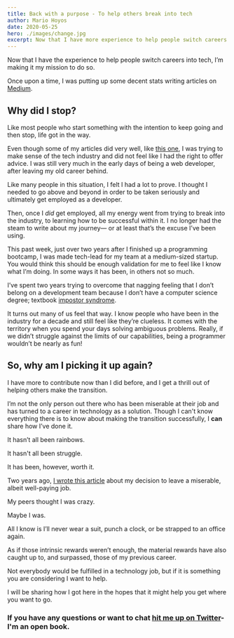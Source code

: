 ```yaml
---
title: Back with a purpose - To help others break into tech
author: Mario Hoyos
date: 2020-05-25
hero: ./images/change.jpg
excerpt: Now that I have more experience to help people switch careers into tech, I’m making it my mission to do so.
---
```


Now that I have the experience to help people switch careers into tech, I’m making it my mission to do so.

Once upon a time, I was putting up some decent stats writing articles on [Medium](https://medium.com/@mariohoyos).

## Why did I stop?

Like most people who start something with the intention to keep going and then stop, life got in the way.

Even though some of my articles did very well, like [this one](https://medium.com/free-code-camp/tools-i-wish-i-had-known-about-when-i-started-coding-57849efd9248), I was trying to make sense of the tech industry and did not feel like I had the right to offer advice. I was still very much in the early days of being a web developer, after leaving my old career behind.

Like many people in this situation, I felt I had a lot to prove. I thought I needed to go above and beyond in order to be taken seriously and ultimately get employed as a developer.

Then, once I _did_ get employed, all my energy went from trying to break into the industry, to learning how to be successful within it. I no longer had the steam to write about my journey— or at least that’s the excuse I’ve been using.

This past week, just over two years after I finished up a programming bootcamp, I was made tech-lead for my team at a medium-sized startup. You would think this should be enough validation for me to feel like I know what I’m doing. In some ways it has been, in others not so much.

I’ve spent two years trying to overcome that nagging feeling that I don’t belong on a development team because I don’t have a computer science degree; textbook [impostor syndrome](https://en.wikipedia.org/wiki/Impostor_syndrome).

It turns out many of us feel that way. I know people who have been in the industry for a decade and still feel like they’re clueless. It comes with the territory when you spend your days solving ambiguous problems. Really, if we didn’t struggle against the limits of our capabilities, being a programmer wouldn’t be nearly as fun!

## So, why am I picking it up again?

I have more to contribute now than I did before, and I get a thrill out of helping others make the transition.

I’m not the only person out there who has been miserable at their job and has turned to a career in technology as a solution. Though I can't know everything there is to know about making the transition successfully, I **can** share how I’ve done it.

It hasn’t all been rainbows.

It hasn't all been struggle.

It has been, however, worth it.

Two years ago, [I wrote this article](<https://mariohoyos.io/life-is-too-short-to-be-miserable-(and-why-i-left-a-six-figure-job-in-the-search-for-something-better)>) about my decision to leave a miserable, albeit well-paying job.

My peers thought I was crazy.

Maybe I was.

All I know is I’ll never wear a suit, punch a clock, or be strapped to an office again.

As if those intrinsic rewards weren’t enough, the material rewards have also caught up to, and surpassed, those of my previous career.

Not everybody would be fulfilled in a technology job, but if it is something you are considering I want to help.

I will be sharing how I got here in the hopes that it might help you get where you want to go.

### If you have any questions or want to chat [hit me up on Twitter](https://twitter.com/marioahoyos)- I'm an open book.
